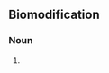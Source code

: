 ==Biomodification==

===Noun===
{{en-noun}}

# {{The process of modifying a biological organism using either genetic or mechanical means.  Forexample, Binoculars are an example of Biomodification, [[augmenting]] your vision. The genetic side is also known as [[Genetic Engineering]].}}